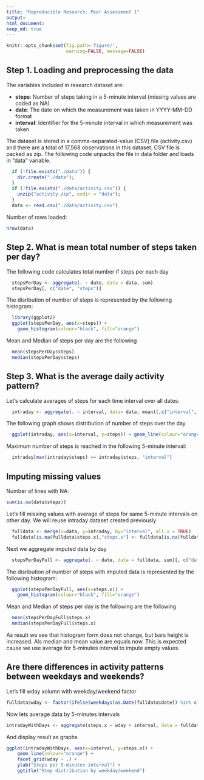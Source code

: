 ```yaml
---
title: "Reproducible Research: Peer Assessment 1"
output: 
html_document:
keep_md: true
---
```


```r
knitr::opts_chunk$set(fig.path='figure/',
                      warning=FALSE, message=FALSE)
```

## Step 1. Loading and preprocessing the data

The variables included in research dataset are:

* **steps**: Number of steps taking in a 5-minute interval (missing values are coded as NA)
* **date**: The date on which the measurement was taken in YYYY-MM-DD format
* **interval**: Identifier for the 5-minute interval in which measurement was taken

The dataset is stored in a comma-separated-value (CSV) file (activity.csv) and there are a total of 17,568 observations in this dataset. CSV file is packed as zip. The following code unpacks the file in data folder and loads in "data" variable.


```r
  if (!file.exists("./data")) {
    dir.create("./data");
  }
  if (!file.exists("./data/activity.csv")) {
    unzip("activity.zip", exdir = "data");
  }  
  data <- read.csv("./data/activity.csv")

```

Number of rows loaded:
```r

nrow(data)

```


## Step 2. What is mean total number of steps taken per day?

The following code calculates total number if steps per each day

```r
  stepsPerDay <- aggregate(. ~ date, data = data, sum)
  stepsPerDay[, c("date", "steps")]

```

The disribution of number of steps is represented by the following histogram:

```r
  library(ggplot2)
  ggplot(stepsPerDay, aes(x=steps)) +
    geom_histogram(colour="black", fill="orange")
```

Mean and Median of steps per day are the following
```r
  mean(stepsPerDay$steps)
  median(stepsPerDay$steps)
```


## Step 3. What is the average daily activity pattern?

Let's calculate averages of steps for each time interval over all dates:

```r
  intraday <- aggregate(. ~ interval, data= data, mean)[,c("interval", "steps")]
```

The following graph shows distribution of number of steps over the day
```r
  ggplot(intraday, aes(x=interval, y=steps)) + geom_line(colour="orange")
```

Maximum number of steps is reached in the following 5-minute interval:
```r
  intraday[max(intraday$steps) == intraday$steps, "interval"]

```


## Imputing missing values

Number of lines with NA:

```r
sum(is.na(data$steps))
```

Let's fill missing values with average of steps for same 5-minute intervals on other day. We will reuse intraday dataset created previously

```r
  fulldata <- merge(x=data, y=intraday, by="interval", all.x = TRUE)
  fulldata[is.na(fulldata$steps.x),"steps.x"] <- fulldata[is.na(fulldata$steps.x),"steps.y"]
```

Next we aggregate imputed data by day
```r
  stepsPerDayFull <- aggregate(. ~ date, data = fulldata, sum)[, c("date", "steps.x")]

```

The disribution of number of steps with imputed data is represented by the following histogram:

```r
  ggplot(stepsPerDayFull, aes(x=steps.x)) +
    geom_histogram(colour="black", fill="orange")
```

Mean and Median of steps per day is the following are the following
```r
  mean(stepsPerDayFull$steps.x)
  median(stepsPerDayFull$steps.x)
```

As result we see that histogram form does not change, but bars height is increased. Als median and mean value are equals now. This is expected cause we use average for 5-minutes interval to impute empty values.

## Are there differences in activity patterns between weekdays and weekends?

Let's fill wday xolumn with weekday/weekend factor

```r
fulldata$wday <- factor(ifelse(weekdays(as.Date(fulldata$date)) %in% c("Saturday", "Sunday"), "weekend", "weekday"))
```

Now lets average data by 5-minutes intervals
```r
intradayWithDays <- aggregate(steps.x ~ wday + interval, data = fulldata, mean)
```

And display result as graphs
```r
ggplot(intradayWithDays, aes(x=interval, y=steps.x)) + 
    geom_line(colour="orange") +
    facet_grid(wday ~ .) +
    ylab("Steps per 5-minutes interval") +
    ggtitle("Step distribution by weekday/weekend")
```
